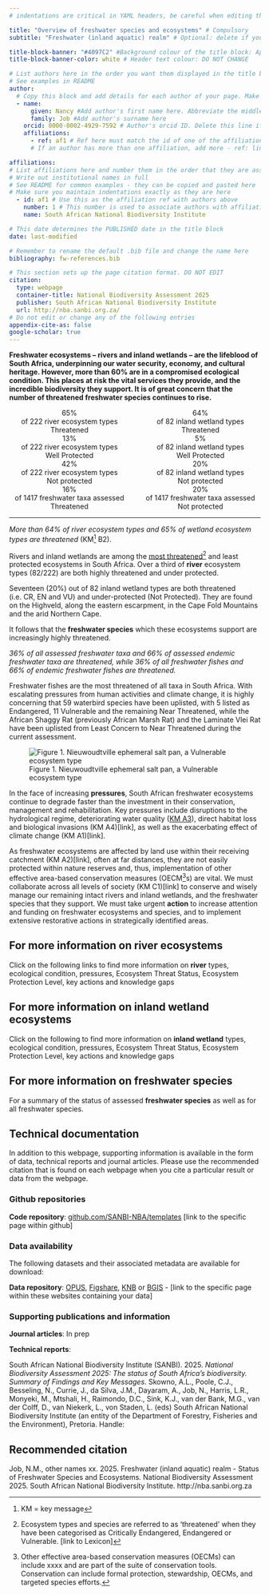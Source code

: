 ```yaml
---
# indentations are critical in YAML headers, be careful when editing this section

title: "Overview of freshwater species and ecosystems" # Compulsory
subtitle: "Freshwater (inland aquatic) realm" # Optional: delete if you are not using a subtitle

title-block-banner: "#4097C2" #Background colour of the title block: Apply component colours where necessary - find hex codes in _brand.yml
title-block-banner-color: white # Header text colour: DO NOT CHANGE

# List authors here in the order you want them displayed in the title block
# See examples in README
author:
  # Copy this block and add details for each author of your page. Make sure you maintain indentations exactly as they are here
  - name:
      given: Nancy #Add author's first name here. Abbreviate the middle name
      family: Job #Add author's surname here
    orcid: 0000-0002-4929-7592 # Author's orcid ID. Delete this line if author is not on orcid
    affiliations:
      - ref: af1 # Ref here must match the id of one of the affiliations listed below
      # If an author has more than one affiliation, add more - ref: lines here

affiliations:
# List affiliations here and number them in the order that they are associated with the list of authors above. If multiple authors have the same affiliation, only list the affiliation once here.
# Write out institutional names in full
# See README for common examples - they can be copied and pasted here
# Make sure you maintain indentations exactly as they are here
  - id: af1 # Use this as the affiliation ref with authors above
    number: 1 # This number is used to associate authors with affiliations
    name: South African National Biodiversity Institute

# This date determines the PUBLISHED date in the title block
date: last-modified

# Remember to rename the default .bib file and change the name here
bibliography: fw-references.bib

# This section sets up the page citation format. DO NOT EDIT
citation:
  type: webpage
  container-title: National Biodiversity Assessment 2025
  publisher: South African National Biodiversity Institute
  url: http://nba.sanbi.org.za/
# Do not edit or change any of the following entries
appendix-cite-as: false
google-scholar: true
---
```


**Freshwater ecosystems – rivers and inland wetlands – are the lifeblood of South Africa, underpinning our water security, economy, and cultural heritage. However, more than 60% are in a compromised ecological condition. This places at risk the vital services they provide, and the incredible biodiversity they support. It is of great concern that the number of threatened freshwater species continues to rise.**

::::: columns
::: {.column width="50%"}
<center>

| [65%]{.inline-style-threatened}
| of 222 river ecosystem types
| [Threatened]{.inline-style-indicator}
| [13%]{.inline-style-well-protected}
| of 222 river ecosystem types
| [Well Protected]{.inline-style-indicator}

</center>
:::

::: {.column width="50%"}
<center>

| [64%]{.inline-style-threatened}
| of 82 inland wetland types
| [Threatened]{.inline-style-indicator}
| [5%]{.inline-style-well-protected}
| of 82 inland wetland types
| [Well Protected]{.inline-style-indicator}

</center>
:::
:::::

::::: columns
::: {.column width="50%"}
<center>

| [42%]{.inline-style-not-protected}
| of 222 river ecosystem types
| [Not protected]{.inline-style-indicator}
| [16%]{.inline-style-threatened}
| of 1417 freshwater taxa assessed
| [Threatened]{.inline-style-indicator}

</center>
:::

::: {.column width="50%"}
<center>

| [20%]{.inline-style-not-protected}
| of 82 inland wetland types
| [Not protected]{.inline-style-indicator}
| [20%]{.inline-style-not-protected}
| of 1417 freshwater taxa assessed
| [Not protected]{.inline-style-indicator}

</center>
:::
:::::

:::: columns
::: {.column width="50%"}
:::
::::

------------------------------------------------------------------------

*More than 64% of river ecosystem types and 65% of wetland ecosystem types are threatened* (KM[^1] B2).

[^1]: KM = key message

Rivers and inland wetlands are among the [most threatened](int_ecosystems.qmd)[^2] and least protected ecosystems in South Africa. Over a third of **river** ecosystem types (82/222) are both highly threatened and under protected.

[^2]: Ecosystem types and species are referred to as 'threatened' when they have been categorised as Critically Endangered, Endangered or Vulnerable. \[link to Lexicon\]

Seventeen (20%) out of 82 inland wetland types are both threatened (i.e. CR, EN and VU) and under-protected (Not Protected). They are found on the Highveld, along the eastern escarpment, in the Cape Fold Mountains and the arid Northern Cape.

It follows that the **freshwater species** which these ecosystems support are increasingly highly threatened.

*36% of all assessed freshwater taxa and 66% of assessed endemic freshwater taxa are threatened, while 36% of all freshwater fishes and 66% of endemic freshwater fishes are threatened.*

Freshwater fishes are the most threatened of all taxa in South Africa. With escalating pressures from human activities and climate change, it is highly concerning that 59 waterbird species have been uplisted, with 5 listed as Endangered, 11 Vulnerable and the remaining Near Threatened, while the African Shaggy Rat (previously African Marsh Rat) and the Laminate Vlei Rat have been uplisted from Least Concern to Near Threatened during the current assessment.

![Figure 1. Nieuwoudtville ephemeral salt pan, a Vulnerable ecosystem type](images/20210821_105714_nvlle_v3.png)

In the face of increasing **pressures**, South African freshwater ecosystems continue to degrade faster than the investment in their conservation, management and rehabilitation. Key pressures include disruptions to the hydrological regime, deteriorating water quality ([KM A3](key_messages_A3.qmd)), direct habitat loss and biological invasions (KM A4)\[link\], as well as the exacerbating effect of climate change (KM A1)\[link\].

As freshwater ecosystems are affected by land use within their receiving catchment (KM A2)\[link\], often at far distances, they are not easily protected within nature reserves and, thus, implementation of other effective area-based conservation measures (OECM[^3]s) are vital. We must collaborate across all levels of society (KM C1)\[link\] to conserve and wisely manage our remaining intact rivers and inland wetlands, and the freshwater species that they support. We must take urgent **action** to increase attention and funding on freshwater ecosystems and species, and to implement extensive restorative actions in strategically identified areas.

[^3]: Other effective area-based conservation measures (OECMs) can include xxxx and are part of the suite of conservation tools. Conservation can include formal protection, stewardship, OECMs, and targeted species efforts.

## For more information on river ecosystems

Click on the following links to find more information on **river** types, ecological condition, pressures, Ecosystem Threat Status, Ecosystem Protection Level, key actions and knowledge gaps

## For more information on inland wetland ecosystems

Click on the following to find more information on **inland wetland** types, ecological condition, pressures, Ecosystem Threat Status, Ecosystem Protection Level, key actions and knowledge gaps

## For more information on freshwater species

For a summary of the status of assessed **freshwater species** as well as for all freshwater species.

## Technical documentation

In addition to this webpage, supporting information is available in the form of data, technical reports and journal articles. Please use the recommended citation that is found on each webpage when you cite a particular result or data from the webpage.

### Github repositories

**Code repository**: [github.com/SANBI-NBA/templates](https://github.com/SANBI-NBA/templates) \[link to the specific page within github\]

### Data availability

The following datasets and their associated metadata are available for download:

**Data repository**: [OPUS](https://opus.sanbi.org/home), [Figshare](https://figshare.com/), [KNB](https://knb.ecoinformatics.org/) or [BGIS](https://bgis.sanbi.org/) - \[link to the specific page within these websites containing your data\]

### Supporting publications and information

**Journal articles**: In prep

**Technical reports**:

South African National Biodiversity Institute (SANBI). 2025. *National Biodiversity Assessment 2025: The* *status of South Africa’s biodiversity. Summary of Findings and Key Messages*. Skowno, A.L., Poole, C.J., Besseling, N., Currie, J., da Silva, J.M., Dayaram, A., Job, N., Harris, L.R., Monyeki, M., Mtshali, H., Raimondo, D.C., Sink, K.J., van der Bank, M.G., van der Colff, D., van Niekerk, L., von Staden, L. (eds) South African National Biodiversity Institute (an entity of the Department of Forestry, Fisheries and the Environment), Pretoria. Handle:  

## Recommended citation

Job, N.M., other names xx. 2025. Freshwater (inland aquatic) realm - Status of Freshwater Species and Ecosystems. National Biodiversity Assessment 2025. South African National Biodiversity Institute. http://nba.sanbi.org.za

